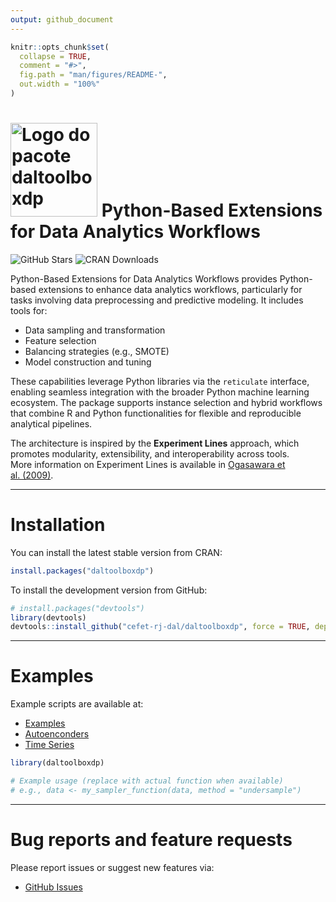 ```yaml
---
output: github_document
---
```


<!-- README.md is generated from README.Rmd. Please edit that file -->

```r
knitr::opts_chunk$set(
  collapse = TRUE,
  comment = "#>",
  fig.path = "man/figures/README-",
  out.width = "100%"
)
```

# <img src='https://raw.githubusercontent.com/cefet-rj-dal/daltoolboxdp/master/inst/logo.png' alt='Logo do pacote daltoolboxdp' align='centre' height='150' width='139'/> Python-Based Extensions for Data Analytics Workflows

<!-- badges: start -->
![GitHub Stars](https://img.shields.io/github/stars/cefet-rj-dal/daltoolboxdp?logo=Github)
![CRAN Downloads](https://cranlogs.r-pkg.org/badges/daltoolboxdp)
<!-- badges: end -->

Python-Based Extensions for Data Analytics Workflows provides Python-based extensions to enhance data analytics workflows, particularly for tasks involving data preprocessing and predictive modeling. It includes tools for:

- Data sampling and transformation  
- Feature selection  
- Balancing strategies (e.g., SMOTE)  
- Model construction and tuning

These capabilities leverage Python libraries via the `reticulate` interface, enabling seamless integration with the broader Python machine learning ecosystem. The package supports instance selection and hybrid workflows that combine R and Python functionalities for flexible and reproducible analytical pipelines.

The architecture is inspired by the **Experiment Lines** approach, which promotes modularity, extensibility, and interoperability across tools.  
More information on Experiment Lines is available in [Ogasawara et al. (2009)](https://doi.org/10.1007/978-3-642-02279-1_20).

---

# Installation

You can install the latest stable version from CRAN:

```r
install.packages("daltoolboxdp")
```

To install the development version from GitHub:

```r
# install.packages("devtools")
library(devtools)
devtools::install_github("cefet-rj-dal/daltoolboxdp", force = TRUE, dependencies = FALSE, upgrade = "never")
```

---

# Examples

Example scripts are available at:

- [Examples](https://github.com/cefet-rj-dal/daltoolboxdp/tree/main/examples)
- [Autoenconders](https://github.com/cefet-rj-dal/daltoolboxdp/tree/main/autoencoder)
- [Time Series](https://github.com/cefet-rj-dal/daltoolboxdp/tree/main/timeseries)

```r
library(daltoolboxdp)

# Example usage (replace with actual function when available)
# e.g., data <- my_sampler_function(data, method = "undersample")
```

---

# Bug reports and feature requests

Please report issues or suggest new features via:

- [GitHub Issues](https://github.com/cefet-rj-dal/daltoolboxdp/issues)

